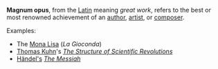 '''Magnum opus''', from the [[Latin]] meaning ''great work'', refers to the best or most renowned achievement of an [[author]], [[artist]], or [[composer]].

Examples:
*The [[Mona Lisa]] (''La Gioconda'')
*[[Thomas Samuel Kuhn|Thomas Kuhn]]'s ''[[The Structure of Scientific Revolutions]]''
*[[Georg Friedrich Händel|Händel's]] ''[[The Messiah]]''